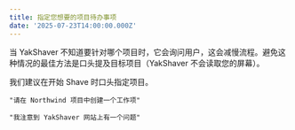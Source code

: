 ```yaml
---
title: 指定您想要的项目待办事项
date: '2025-07-23T14:00:00.000Z'
---
```

当 YakShaver 不知道要针对哪个项目时，它会询问用户，这会减慢流程。避免这种情况的最佳方法是口头提及目标项目（YakShaver 不会读取您的屏幕）。

我们建议在开始 Shave 时口头指定项目。

`"请在 Northwind 项目中创建一个工作项"`

`"我注意到 YakShaver 网站上有一个问题"`